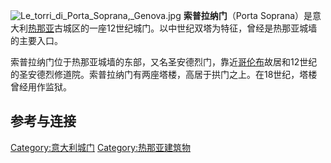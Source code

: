 [[File:Le_torri_di_Porta_Soprana,_Genova.jpg|thumb]]
'''索普拉纳门'''（Porta Soprana）是意大利[[热那亚|热那亚]]古城区的一座12世纪城门。以中世纪双塔为特征，曾经是热那亚城墙的主要入口。

索普拉纳门位于热那亚城墙的东部，又名圣安德烈门，靠近[[哥伦布|哥伦布]]故居和12世纪的圣安德烈修道院。索普拉纳门有两座塔楼，高居于拱门之上。在18世纪，塔楼曾经用作监狱。 

==参考与连接==
{{Commons-inline|Porta Soprana (Genova)|Porta Soprana}}

[[Category:意大利城门|Category:意大利城门]]
[[Category:热那亚建筑物|Category:热那亚建筑物]]
